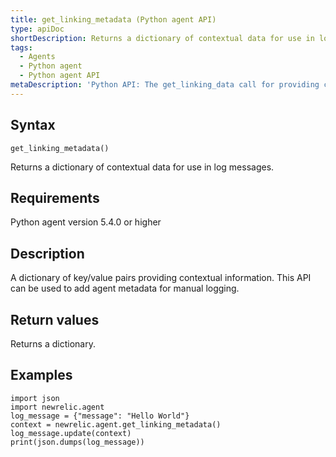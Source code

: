```yaml
---
title: get_linking_metadata (Python agent API)
type: apiDoc
shortDescription: Returns a dictionary of contextual data for use in log messages.
tags:
  - Agents
  - Python agent
  - Python agent API
metaDescription: 'Python API: The get_linking_data call for providing contextual information for reported data.'
---
```


## Syntax

```
get_linking_metadata()
```

Returns a dictionary of contextual data for use in log messages.

## Requirements

Python agent version 5.4.0 or higher

## Description

A dictionary of key/value pairs providing contextual information. This API can be used to add agent metadata for manual logging.

## Return values

Returns a dictionary.

## Examples

```
import json
import newrelic.agent
log_message = {"message": "Hello World"}
context = newrelic.agent.get_linking_metadata()
log_message.update(context)
print(json.dumps(log_message))
```
